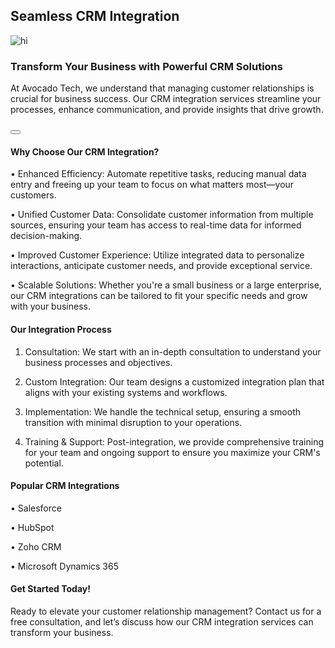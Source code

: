
## Seamless CRM Integration

![hi](/assets/services/mobile-app-development/CRM.png)

### Transform Your Business with Powerful CRM Solutions

At Avocado Tech, we understand that managing customer relationships is crucial for business success. Our CRM integration services streamline your processes, enhance communication, and provide insights that drive growth.


<Link href="/contact"><Button></Button></Link>
&nbsp;

#### Why Choose Our CRM Integration?
•	Enhanced Efficiency: Automate repetitive tasks, reducing manual data entry and freeing up your team to focus on what matters most—your customers.

•	Unified Customer Data: Consolidate customer information from multiple sources, ensuring your team has access to real-time data for informed decision-making.

•	Improved Customer Experience: Utilize integrated data to personalize interactions, anticipate customer needs, and provide exceptional service.

•	Scalable Solutions: Whether you're a small business or a large enterprise, our CRM integrations can be tailored to fit your specific needs and grow with your business.

#### Our Integration Process
1.	Consultation: We start with an in-depth consultation to understand your business processes and objectives.

2.	Custom Integration: Our team designs a customized integration plan that aligns with your existing systems and workflows.

3.	Implementation: We handle the technical setup, ensuring a smooth transition with minimal disruption to your operations.

4.	Training & Support: Post-integration, we provide comprehensive training for your team and ongoing support to ensure you maximize your CRM's potential.

#### Popular CRM Integrations
•	Salesforce

•	HubSpot

•	Zoho CRM

•	Microsoft Dynamics 365

#### Get Started Today!
Ready to elevate your customer relationship management? Contact us for a free consultation, and let’s discuss how our CRM integration services can transform your business.
